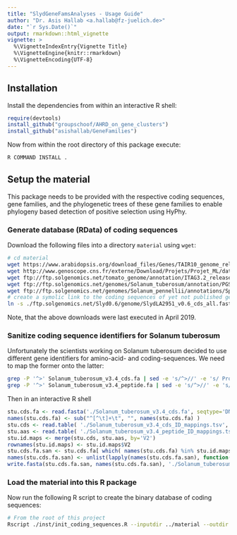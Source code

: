 ```yaml
---
title: "SlydGeneFamsAnalyses - Usage Guide"
author: "Dr. Asis Hallab <a.hallab@fz-juelich.de>"
date: "`r Sys.Date()`"
output: rmarkdown::html_vignette
vignette: >
  %\VignetteIndexEntry{Vignette Title}
  %\VignetteEngine{knitr::rmarkdown}
  %\VignetteEncoding{UTF-8}
---
```


## Installation

Install the dependencies from within an interactive R shell:
```r
require(devtools)
install_github("groupschoof/AHRD_on_gene_clusters")
install_github("asishallab/GeneFamilies")
```

Now from within the root directory of this package execute:
```bash
R COMMAND INSTALL .
```

## Setup the material

This package needs to be provided with the respective coding sequences, gene families, and the phylogenetic trees of these gene families to enable phylogeny based detection of positive selection using HyPhy.

### Generate database (RData) of coding sequences

Download the following files into a directory `material` using `wget`:

```bash
# cd material
wget https://www.arabidopsis.org/download_files/Genes/TAIR10_genome_release/TAIR10_blastsets/TAIR10_cds_20110103_representative_gene_model_updated
wget http://www.genoscope.cns.fr/externe/Download/Projets/Projet_ML/data/12X/annotation/Vitis_vinifera_mRNA.fa.gz
wget ftp://ftp.solgenomics.net/tomato_genome/annotation/ITAG3.2_release/ITAG3.2_CDS.fasta
wget ftp://ftp.solgenomics.net/genomes/Solanum_tuberosum/annotation/PGSC_3.4/PGSC_DM_v3.4_cds.fasta.zip
wget ftp://ftp.solgenomics.net/genomes/Solanum_pennellii/annotations/Spenn-v2-cds-annot.fa
# create a symolic link to the coding sequences of yet not published genome of "Solanum lyd"
ln -s ./ftp.solgenomics.net/Slyd0.6/genome/SlydLA2951_v0.6_cds_all.fasta .
```

Note, that the above downloads were last executed in April 2019.

### Sanitize coding sequence identifiers for Solanum tuberosum

Unfortunately the scientists working on Solanum tuberosum decided to use different gene identifiers for amino-acid- and coding-sequences. We need to map the former onto the latter:
```bash
grep -P '^>' Solanum_tuberosum_v3.4_cds.fa | sed -e 's/^>//' -e 's/ Protein//' -e 's/\t$//' > Solanum_tuberosum_v3.4_cds_ID_mappings.tsv
grep -P '^>' Solanum_tuberosum_v3.4_peptide.fa | sed -e 's/^>//' -e 's/ Protein.*$//' -e 's/\t$//' -e 's/\s\+/\t/' > Solanum_tuberosum_v3.4_peptide_ID_mappings.tsv
```

Then in an interactive R shell
```r
stu.cds.fa <- read.fasta('./Solanum_tuberosum_v3.4_cds.fa', seqtype='DNA', strip.desc=T, as.string=T )
names(stu.cds.fa) <- sub("^[^\t]+\t", "", names(stu.cds.fa) )
stu.cds <- read.table( './Solanum_tuberosum_v3.4_cds_ID_mappings.tsv', sep="\t", stringsAsFactors=F )
stu.aas <- read.table( './Solanum_tuberosum_v3.4_peptide_ID_mappings.tsv', sep="\t", stringsAsFactors=F )
stu.id.maps <- merge(stu.cds, stu.aas, by='V2')
rownames(stu.id.maps) <- stu.id.maps$V2
stu.cds.fa.san <- stu.cds.fa[ which( names(stu.cds.fa) %in% stu.id.maps$V2 ) ]
names(stu.cds.fa.san) <- unlist(lapply(names(stu.cds.fa.san), function(x) stu.id.maps[[x,'V1.y']] ))
write.fasta(stu.cds.fa.san, names(stu.cds.fa.san), './Solanum_tuberosum_v3.4_cds_matching_peptides.fa')
```

### Load the material into this R package

Now run the following R script to create the binary database of coding sequences:
```bash
# From the root of this project
Rscript ./inst/init_coding_sequences.R --inputdir ../material --outdir ./data
```
